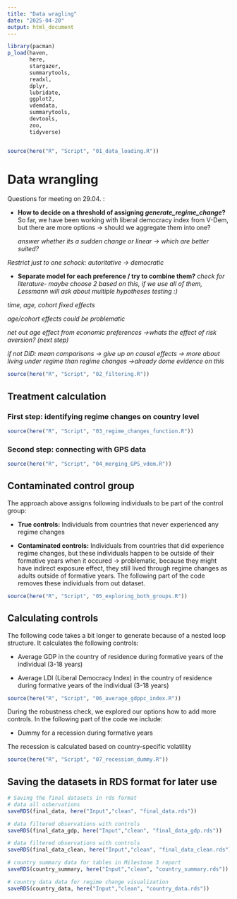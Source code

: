 ```yaml
---
title: "Data wragling"
date: "2025-04-20"
output: html_document 
---
```


```r

library(pacman)
p_load(haven,
       here,
       stargazer,
       summarytools,
       readxl,
       dplyr,
       lubridate,
       ggplot2,
       vdemdata,
       summarytools,
       devtools,
       zoo,
       tidyverse)


source(here("R", "Script", "01_data_loading.R"))

```

# Data wrangling

Questions for meeting on 29.04. :

-   **How to decide on a threshold of assigning *generate_regime_change*?** So far, we have been working with liberal democracy index from V-Dem, but there are more options -\> should we aggregate them into one?

    *answer whether its a sudden change or linear -\> which are better suited?*

*Restrict just to one schock: autoritative -\> democratic*

-   **Separate model for each preference / try to combine them?** *check for literature- maybe choose 2 based on this, if we use all of them, Lessmann will ask about multiple hypotheses testing :)*

*time, age, cohort fixed effects*

*age/cohort effects could be problematic*

*net out age effect from economic preferences -\>whats the effect of risk aversion? (next step)*

*if not DiD: mean comparisons -\> give up on causal effects -\> more about living under regime than regime changes -\>already dome evidence on this*

```r
source(here("R", "Script", "02_filtering.R"))
```

## Treatment calculation

### First step: identifying regime changes on country level

```r
source(here("R", "Script", "03_regime_changes_function.R"))
```

### Second step: connecting with GPS data

```r
source(here("R", "Script", "04_merging_GPS_vdem.R"))
```

## Contaminated control group

The approach above assigns following individuals to be part of the control group:

-   **True controls:** Individuals from countries that never experienced any regime changes

-   **Contaminated controls:** Individuals from countries that did experience regime changes, but these individuals happen to be outside of their formative years when it occured -\> problematic, because they might have indirect exposure effect, they still lived through regime changes as adults outside of formative years. The following part of the code removes these individuals from out dataset.

```r
source(here("R", "Script", "05_exploring_both_groups.R"))
```

## Calculating controls

The following code takes a bit longer to generate because of a nested loop structure. It calculates the following controls:

-   Average GDP in the country of residence during formative years of the individual (3-18 years)

-   Average LDI (Liberal Democracy Index) in the country of residence during formative years of the individual (3-18 years)

```r

source(here("R", "Script", "06_average_gdppc_index.R"))
```

During the robustness check, we explored our options how to add more controls. In the following part of the code we include:

-   Dummy for a recession during formative years

The recession is calculated based on country-specific volatility

```r

source(here("R", "Script", "07_recession_dummy.R"))
```

## Saving the datasets in RDS format for later use

```r
# Saving the final datasets in rds format
# data all osbervations
saveRDS(final_data, here("Input","clean", "final_data.rds"))

# data filtered observations with controls
saveRDS(final_data_gdp, here("Input","clean", "final_data_gdp.rds"))

# data filtered observations with controls
saveRDS(final_data_clean, here("Input","clean", "final_data_clean.rds"))

# country summary data for tables in Milestone 3 report
saveRDS(country_summary, here("Input","clean", "country_summary.rds"))

# country data data for regime change visualization
saveRDS(country_data, here("Input","clean", "country_data.rds"))

```
